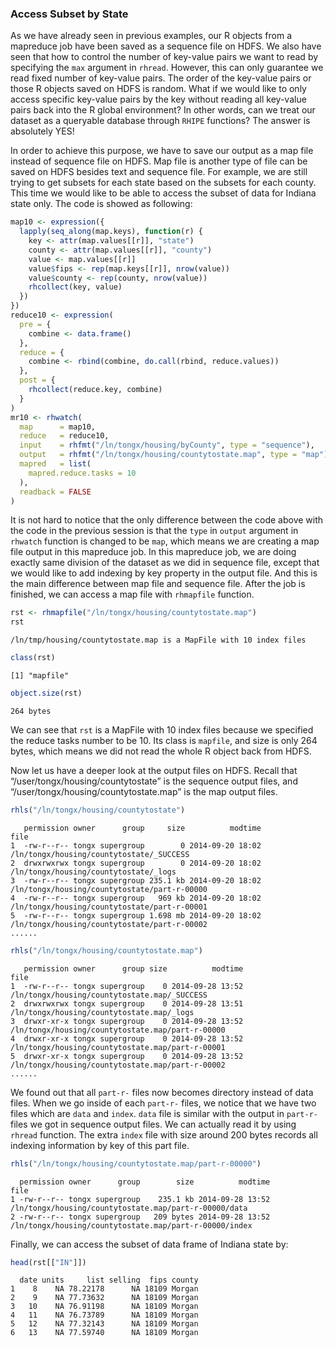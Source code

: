### Access Subset by State ###

As we have already
seen in previous examples, our R objects from a mapreduce job have been saved as a sequence file on HDFS.
We also have seen that how to control the number of key-value pairs we want to read by specifying the `max`
argument in `rhread`. However, this can only guarantee we read fixed number of key-value pairs. The order
of the key-value pairs or those R objects saved on HDFS is random. What if we would like to only access 
specific key-value pairs by the key without reading all key-value pairs back into the R global environment?
In other words, can we treat our dataset as a queryable database through `RHIPE` functions? The answer is
absolutely YES!

In order to achieve this purpose, we have to save our output as a map file instead of sequence file on HDFS.
Map file is another type of file can be saved on HDFS besides text and sequence file. For example, we are 
still trying to get subsets for each state based on the subsets for each county. This time we would like to 
be able to access the subset of data for Indiana state only. The code is showed as following:

```r
map10 <- expression({
  lapply(seq_along(map.keys), function(r) {
    key <- attr(map.values[[r]], "state")
    county <- attr(map.values[[r]], "county")
    value <- map.values[[r]]
    value$fips <- rep(map.keys[[r]], nrow(value))
    value$county <- rep(county, nrow(value))
    rhcollect(key, value)
  })
})
reduce10 <- expression(
  pre = {
    combine <- data.frame()
  },
  reduce = {
    combine <- rbind(combine, do.call(rbind, reduce.values))
  },
  post = {
    rhcollect(reduce.key, combine)
  }
)
mr10 <- rhwatch(
  map      = map10,
  reduce   = reduce10,
  input    = rhfmt("/ln/tongx/housing/byCounty", type = "sequence"),
  output   = rhfmt("/ln/tongx/housing/countytostate.map", type = "map"),
  mapred   = list( 
    mapred.reduce.tasks = 10
  ),
  readback = FALSE
)
```

It is not hard to notice that the only difference between the code above with the code in the previous
session is that the `type` in `output` argument in `rhwatch` function is changed to be `map`, which means
we are creating a map file output in this mapreduce job. In this mapreduce job, we are doing exactly same
division of the dataset as we did in sequence file, except that we would like to add indexing by key 
property in the output file. And this is the main difference between map file and sequence file. After
the job is finished, we can access a map file with `rhmapfile` function.

```r
rst <- rhmapfile("/ln/tongx/housing/countytostate.map")
rst
```
```
/ln/tmp/housing/countytostate.map is a MapFile with 10 index files
```
```r
class(rst)
```
```
[1] "mapfile"
```
```r
object.size(rst)
```
```
264 bytes
```

We can see that `rst` is a MapFile with 10 index files because we specified the reduce tasks number 
to be 10. Its class is `mapfile`, and size is only 264 bytes, which means we did not read the whole R
object back from HDFS.

Now let us have a deeper look at the output files on HDFS. Recall that "/user/tongx/housing/countytostate"
is the sequence output files, and "/user/tongx/housing/countytostate.map" is the map output files.

```r
rhls("/ln/tongx/housing/countytostate")
```
```
   permission owner      group     size          modtime                                         file
1  -rw-r--r-- tongx supergroup        0 2014-09-20 18:02     /ln/tongx/housing/countytostate/_SUCCESS
2  drwxrwxrwx tongx supergroup        0 2014-09-20 18:02        /ln/tongx/housing/countytostate/_logs
3  -rw-r--r-- tongx supergroup 235.1 kb 2014-09-20 18:02 /ln/tongx/housing/countytostate/part-r-00000
4  -rw-r--r-- tongx supergroup   969 kb 2014-09-20 18:02 /ln/tongx/housing/countytostate/part-r-00001
5  -rw-r--r-- tongx supergroup 1.698 mb 2014-09-20 18:02 /ln/tongx/housing/countytostate/part-r-00002
......
```
```r
rhls("/ln/tongx/housing/countytostate.map")
```
```
   permission owner      group size          modtime                                             file
1  -rw-r--r-- tongx supergroup    0 2014-09-28 13:52     /ln/tongx/housing/countytostate.map/_SUCCESS
2  drwxrwxrwx tongx supergroup    0 2014-09-28 13:51        /ln/tongx/housing/countytostate.map/_logs
3  drwxr-xr-x tongx supergroup    0 2014-09-28 13:52 /ln/tongx/housing/countytostate.map/part-r-00000
4  drwxr-xr-x tongx supergroup    0 2014-09-28 13:52 /ln/tongx/housing/countytostate.map/part-r-00001
5  drwxr-xr-x tongx supergroup    0 2014-09-28 13:52 /ln/tongx/housing/countytostate.map/part-r-00002
......
```

We found out that all `part-r-` files now becomes directory instead of data files. When we go inside of each
`part-r-` files, we notice that we have two files which are `data` and `index`. `data` file is similar with 
the output in `part-r-` files we got in sequence output files. We can actually read it by using `rhread` 
function. The extra `index` file with size around 200 bytes records all indexing information by key of this 
part file.

```r
rhls("/ln/tongx/housing/countytostate.map/part-r-00000")
```
```
  permission owner      group        size          modtime                                                   file
1 -rw-r--r-- tongx supergroup    235.1 kb 2014-09-28 13:52  /ln/tongx/housing/countytostate.map/part-r-00000/data
2 -rw-r--r-- tongx supergroup   209 bytes 2014-09-28 13:52 /ln/tongx/housing/countytostate.map/part-r-00000/index
```

Finally, we can access the subset of data frame of Indiana state by:

```r
head(rst[["IN"]])
```
```
  date units     list selling  fips county
1    8    NA 78.22178      NA 18109 Morgan
2    9    NA 77.73632      NA 18109 Morgan
3   10    NA 76.91198      NA 18109 Morgan
4   11    NA 76.73789      NA 18109 Morgan
5   12    NA 77.32143      NA 18109 Morgan
6   13    NA 77.59740      NA 18109 Morgan
```

